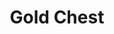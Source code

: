 ---
title: "Gold Chest"
meta_title: "Gold Chest craft"
description: "Craft de Gold Chest"
rank: "s"
draft: false
name: "Gold Chest"
recipe_img: "https://wiki.pokexgames.com/images/d/d9/Gold_Chest.png"
level: 100
craft_time: 10800
result: 1
value_npc: 1
ingredients:
  - name: "Corrupted Gold Bar"
    quantity: 12
    item_img: "https://wiki.pokexgames.com/images/9/9d/Corrupted_Gold_Bar.png"
    value_npc: 1
  - name: "Mole Hair"
    quantity: 13
    item_img: "https://wiki.pokexgames.com/images/f/f3/Mole_Hair.png"
    value_npc: 1
  - name: "Toxic Gosme"
    quantity: 10
    item_img: "https://wiki.pokexgames.com/images/c/ca/Toxic_Gosme.png"
    value_npc: 1
  - name: "Black Lucky Charm"
    quantity: 9
    item_img: "https://wiki.pokexgames.com/images/b/b0/Black_Lucky_Charm.png"
    value_npc: 1
---
